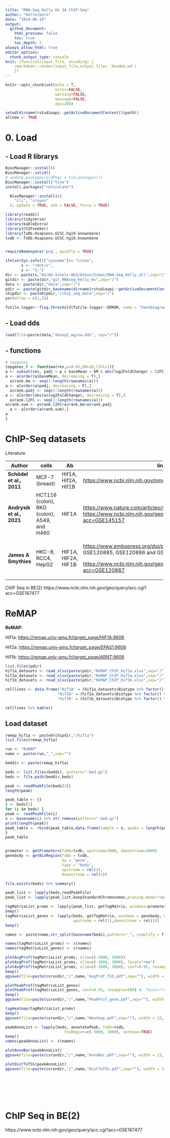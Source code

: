 ```yaml
---
title: "RNA-Seq Kelly Hx 3A ChIP-Seq"
author: "Kelterborn"
date: "2024-06-19"
output:
  github_document:
    html_preview: false
    toc: true
    toc_depth: 2
always_allow_html: true
editor_options: 
  chunk_output_type: console
knit: (function(input_file, encoding) {
    rmarkdown::render(input_file,output_file= 'Readme.md')
    })
---
```


```r
knitr::opts_chunk$set(echo = T,
                      error=FALSE,
                      warning=FALSE,
                      message=FALSE,
                      dpi=200)

setwd(dirname(rstudioapi::getActiveDocumentContext()$path))
allnew <- TRUE

```

# 0. Load

## - Load R librarys

```r
BiocManager::install()
BiocManager::valid()
# update.packages(oldPkgs = old.packages())
BiocManager::install("tsne")
install.packages("reticulate")

  BiocManager::install(c(
    "cli", "crayon"
  ), update = TRUE, ask = FALSE, force = TRUE)

```

```r

library(readxl)
library(tidyverse)
library(kableExtra)
library(ChIPseeker)
library(TxDb.Hsapiens.UCSC.hg19.knownGene)
txdb <- TxDb.Hsapiens.UCSC.hg19.knownGene


requireNamespace('png', quietly = TRUE)

ifelse(Sys.info()["sysname"]== "Linux",
       s <- "/mnt/s",
       s <- "S:")
dir <- paste(s,"AG/AG-Scholz-NGS/Daten/Simon/RNA-Seq_Kelly_all",sep="/")
gitdir <- paste(dir,"git_RNAseq_Kelly_Hx",sep="/")
data <- paste(dir,"data",sep="/")
pdir <- paste(gitdir,basename(dirname(rstudioapi::getActiveDocumentContext()$path)),sep="/") 
chipdir <- paste0(pdir,"/chip_seq_data",sep="/")
par(mfrow = c(1,1))

futile.logger::flog.threshold(futile.logger::ERROR, name = "VennDiagramLogger")

```

## - Load dds

```r

load(file=paste(data,"deseq2_wgcna.dds", sep="/"))

```

## - functions

```r
# topgenes
topgenes_f <- function(res,p=0.05,bM=10,l2FC=1){
a <- subset(res, padj < p & baseMean > bM & abs(log2FoldChange) > l2FC)
a <- a[order(a$baseMean, decreasing = T),]
  a$rank.bm <- seq(1:length(rownames(a)))
a <- a[order(a$padj, decreasing = F),]
  a$rank.padj <- seq(1:length(rownames(a)))
a <- a[order(abs(a$log2FoldChange), decreasing = T),]
  a$rank.l2FC <- seq(1:length(rownames(a)))
a$rank.sum <- a$rank.l2FC+a$rank.bm+a$rank.padj
  a <- a[order(a$rank.sum),]
a
}

```

# ChIP-Seq datasets

Literature

+---------------------------+---------------------------------------------+---------------------+---------------------------------------------------------------------------------------------------------------------------+
| Author                    | cells                                       | Ab                  | link                                                                                                                      |
+===========================+=============================================+=====================+===========================================================================================================================+
| **Schödel et al., 2011**  | MCF-7 (breast)                              | Hif1A, Hif2A, Hif1B | <https://www.ncbi.nlm.nih.gov/pmc/articles/PMC3374576/>                                                                   |
+---------------------------+---------------------------------------------+---------------------+---------------------------------------------------------------------------------------------------------------------------+
| **Andrysik et al., 2021** | HCT116 (colon), RKO (colon), A549, and H460 | HIF1A               | <https://www.nature.com/articles/s41467-021-21687-2#Sec11> <https://www.ncbi.nlm.nih.gov/geo/query/acc.cgi?acc=GSE145157> |
+---------------------------+---------------------------------------------+---------------------+---------------------------------------------------------------------------------------------------------------------------+
| **James A Smythies**      | HKC-8, RCC4, HepG2                          | HIF1A, HIF2A, HIF1B | <https://www.embopress.org/doi/pdf/10.15252/embr.201846401> GSE120885, GSE120886 and GSE120887                            |
|                           |                                             |                     |                                                                                                                           |
|                           |                                             |                     | <https://www.ncbi.nlm.nih.gov/geo/query/acc.cgi?acc=GSE120887>                                                            |
+---------------------------+---------------------------------------------+---------------------+---------------------------------------------------------------------------------------------------------------------------+

ChIP Seq in BE(2)
https://www.ncbi.nlm.nih.gov/geo/query/acc.cgi?acc=GSE167477

# ReMAP

**ReMAP:**

Hif1a: <https://remap.univ-amu.fr/target_page/HIF1A:9606>

Hif2a: <https://remap.univ-amu.fr/target_page/EPAS1:9606>

Hif1b: <https://remap.univ-amu.fr/target_page/ARNT:9606>

```r
list.files(pdir)
hif1a_datasets <- read_xlsx(paste(pdir,"ReMAP_ChIP_Hif1a.xlsx",sep="/"), )
hif2a_datasets <- read_xlsx(paste(pdir,"ReMAP_ChIP_Hif2a.xlsx",sep="/"), )
hif1b_datasets <- read_xlsx(paste(pdir,"ReMAP_ChIP_Hif1b.xlsx",sep="/"), )

celllines <- data.frame("Hif1A" = (hif1a_datasets$Biotype %>% factor() %>% levels() %>% paste(collapse = " ")),
                       "Hif2A" = (hif2a_datasets$Biotype %>% factor() %>% levels() %>% paste(collapse = " ")),
                       "Hif1B" = (hif1b_datasets$Biotype %>% factor() %>% levels() %>% paste(collapse = " "))) %>% t()

celllines %>% kable()

```

## Load dataset
```r
remap_hif1a <- paste0(chipdir,"/hif1a")
list.files(remap_hif1a)

run <- "ReMAP"
name <- paste(run,"_",sep="")

beddir <- paste(remap_hif1a)

beds <- list.files(beddir, pattern=".bed.gz")
beds <- file.path(beddir,beds)

peak <- readPeakFile(beds[2])
length(peak)

peak_table <- {}
i <- beds[1]
for (i in beds) {
peak <- readPeakFile(i)
n <- basename(i) %>% str_remove(pattern=".bed.gz")
print(length(peak))
peak_table <- rbind(peak_table,data.frame(sample = n, peaks = length(peak)))
}
peak_table


promoter <- getPromoters(TxDb=txdb, upstream=3000, downstream=3000)
genebody <- getBioRegion(TxDb = txdb,
                         by = "gene",
                         type = "body",
                         upstream = rel(1),
                         downstream = rel(1))

file.exists(beds) %>% summary()

peak_list <- lapply(beds,readPeakFile)
peak_list <- lapply(peak_list,keepStandardChromosomes,pruning.mode="coarse")

tagMatrixList_proms <- lapply(peak_list, getTagMatrix, windows=promoter)
beep()
tagMatrixList_genes <- lapply(beds, getTagMatrix, windows = genebody, nbin = 100,
                              upstream = rel(1),downstream = rel(1))
beep()

names <- paste(name,str_split(basename(beds),pattern="_", simplify = T)[,2], sep="")

names(tagMatrixList_proms) <- c(names)
names(tagMatrixList_genes) <- c(names)

plotAvgProf(tagMatrixList_proms, xlim=c(-3000, 3000))
plotAvgProf(tagMatrixList_proms, xlim=c(-3000, 3000), facet="row")
plotAvgProf(tagMatrixList_proms, xlim=c(-3000, 3000), conf=0.95, resample=500)
beep()
ggsave(file=paste(csrundir,"/",name,"AvgProf_TSS.pdf",sep=""), width = 8, height = 8, device = "pdf")

plotPeakProf(tagMatrixList_genes)
plotPeakProf(tagMatrixList_genes, conf=0.95, resample=500) #, facet="row"
beep()
ggsave(file=paste(csrundir,"/",name,"PeakProf_gene.pdf",sep=""), width = 8, height = 8, device = "pdf")

tagHeatmap(tagMatrixList_proms)
beep()
ggsave(file=paste(csrundir,"/",name,"Heatmap.pdf",sep=""), width = 12, height = 8, device = "pdf")

peakAnnoList <- lapply(beds, annotatePeak, TxDb=txdb,
                          tssRegion=c(-3000, 3000), verbose=TRUE)
beep()
names(peakAnnoList) <- c(names)

plotAnnoBar(peakAnnoList)
ggsave(file=paste(csrundir,"/",name,"AnnoBar.pdf",sep=""), width = 12, height = 8, device = "pdf")

plotDistToTSS(peakAnnoList)
ggsave(file=paste(csrundir,"/",name,"DistToTSS.pdf",sep=""), width = 12, height = 8, device = "pdf")








```

# ChIP Seq in BE(2)
https://www.ncbi.nlm.nih.gov/geo/query/acc.cgi?acc=GSE167477

```r

```

